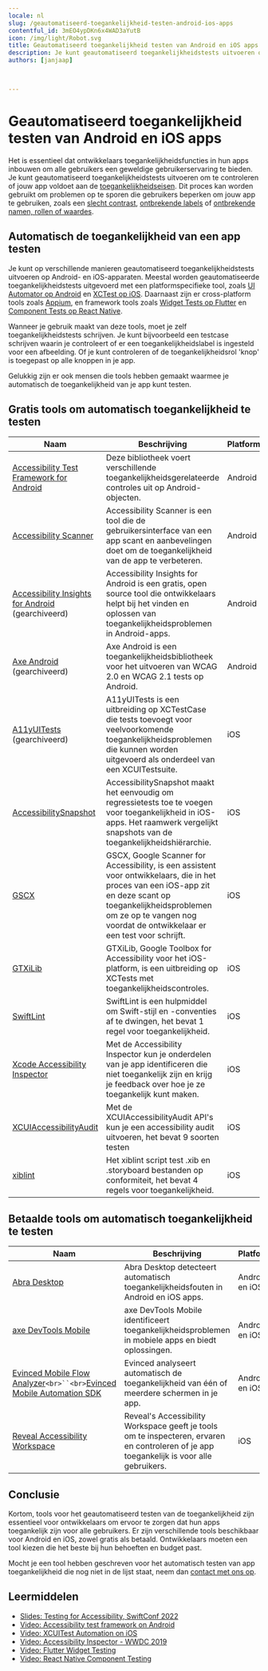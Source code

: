 ```yaml
---
locale: nl
slug: /geautomatiseerd-toegankelijkheid-testen-android-ios-apps
contentful_id: 3mEO4ypDKn6x4WAD3aYutB
icon: /img/light/Robot.svg
title: Geautomatiseerd toegankelijkheid testen van Android en iOS apps
description: Je kunt geautomatiseerd toegankelijkheidstests uitvoeren om te controleren of jouw Android of iOS app voldoet aan de toegankelijkheidseisen. Dit artikel geeft een overzicht van tools om automatisch de toegankelijkheid van jouw app te testen.
authors: [janjaap]


	
---
```


# Geautomatiseerd toegankelijkheid testen van Android en iOS apps

Het is essentieel dat ontwikkelaars toegankelijkheidsfuncties in hun apps inbouwen om alle gebruikers een geweldige gebruikerservaring te bieden. Je kunt geautomatiseerd toegankelijkheidstests uitvoeren om te controleren of jouw app voldoet aan de [toegankelijkheidseisen](/nl/richtlijnen). Dit proces kan worden gebruikt om problemen op te sporen die gebruikers beperken om jouw app te gebruiken, zoals een [slecht contrast](/nl/richtlijnen/wcag/succescriterium-1-4-11), [ontbrekende labels](/nl/richtlijnen/wcag/succescriterium-1-1-1) of [ontbrekende namen, rollen of waardes](/nl/richtlijnen/wcag/succescriterium-4-1-2).

## Automatisch de toegankelijkheid van een app testen

Je kunt op verschillende manieren geautomatiseerd toegankelijkheidstests uitvoeren op Android- en iOS-apparaten. Meestal worden geautomatiseerde toegankelijkheidstests uitgevoerd met een platformspecifieke tool, zoals [UI Automator op Android](https://developer.android.com/training/testing/other-components/ui-automator) en [XCTest op iOS](https://developer.apple.com/documentation/xctest). Daarnaast zijn er cross-platform tools zoals [Appium](https://appium.io/), en framework tools zoals [Widget Tests op Flutter](https://docs.flutter.dev/testing#widget-tests) en [Component Tests op React Native](https://reactnative.dev/docs/testing-overview#component-tests).

Wanneer je gebruik maakt van deze tools, moet je zelf toegankelijkheidstests schrijven. Je kunt bijvoorbeeld een testcase schrijven waarin je controleert of er een toegankelijkheidslabel is ingesteld voor een afbeelding. Of je kunt controleren of de toegankelijkheidsrol 'knop' is toegepast op alle knoppen in je app.

Gelukkig zijn er ook mensen die tools hebben gemaakt waarmee je automatisch de toegankelijkheid van je app kunt testen.

## Gratis tools om automatisch toegankelijkheid te testen

| Naam | Beschrijving | Platform |
| --- | --- | --- |
| [Accessibility Test Framework for Android](https://github.com/google/Accessibility-Test-Framework-for-Android) | Deze bibliotheek voert verschillende toegankelijkheidsgerelateerde controles uit op Android-objecten. | Android |
| [Accessibility Scanner](https://play.google.com/store/apps/details?id=com.google.android.apps.accessibility.auditor) | Accessibility Scanner is een tool die de gebruikersinterface van een app scant en aanbevelingen doet om de toegankelijkheid van de app te verbeteren. | Android |
| [Accessibility Insights for Android](https://accessibilityinsights.io/docs/android/reference/releases/) (gearchiveerd) | Accessibility Insights for Android is een gratis, open source tool die ontwikkelaars helpt bij het vinden en oplossen van toegankelijkheidsproblemen in Android-apps. | Android |
| [Axe Android](https://github.com/dequelabs/axe-android) (gearchiveerd) | Axe Android is een toegankelijkheidsbibliotheek voor het uitvoeren van WCAG 2.0 en WCAG 2.1 tests op Android. | Android |
| [A11yUITests](https://mobilea11y.com/blog/a11yuitests/) (gearchiveerd) | A11yUITests is een uitbreiding op XCTestCase die tests toevoegt voor veelvoorkomende toegankelijkheidsproblemen die kunnen worden uitgevoerd als onderdeel van een XCUITestsuite. | iOS |
| [AccessibilitySnapshot](https://github.com/cashapp/AccessibilitySnapshot) | AccessibilitySnapshot maakt het eenvoudig om regressietests toe te voegen voor toegankelijkheid in iOS-apps. Het raamwerk vergelijkt snapshots van de toegankelijkheidshiërarchie. | iOS |
| [GSCX](https://github.com/google/GSCXScanner) | GSCX, Google Scanner for Accessibility, is een assistent voor ontwikkelaars, die in het proces van een iOS-app zit en deze scant op toegankelijkheidsproblemen om ze op te vangen nog voordat de ontwikkelaar er een test voor schrijft. | iOS |
| [GTXiLib](https://github.com/google/GTXiLib) | GTXiLib, Google Toolbox for Accessibility voor het iOS-platform, is een uitbreiding op XCTests met toegankelijkheidscontroles. | iOS |
| [SwiftLint](https://github.com/realm/SwiftLint) | SwiftLint is een hulpmiddel om Swift-stijl en -conventies af te dwingen, het bevat 1 regel voor toegankelijkheid. | iOS |
| [Xcode Accessibility Inspector](https://developer.apple.com/videos/play/wwdc2019/257/) | Met de Accessibility Inspector kun je onderdelen van je app identificeren die niet toegankelijk zijn en krijg je feedback over hoe je ze toegankelijk kunt maken. | iOS |
| [XCUIAccessibilityAudit](https://developer.apple.com/videos/play/wwdc2023/10035/) | Met de XCUIAccessibilityAudit API's kun je een accessibility audit uitvoeren, het bevat 9 soorten testen | iOS |
| [xiblint](https://github.com/lyft/xiblint) | Het xiblint script test .xib en .storyboard bestanden op conformiteit, het bevat 4 regels voor toegankelijkheid. | iOS |

## Betaalde tools om automatisch toegankelijkheid te testen

| Naam | Beschrijving | Platform |
| --- | --- | --- |
| [Abra Desktop](https://abra.nl/producten/desktop) | Abra Desktop detecteert automatisch toegankelijkheidsfouten in Android en iOS apps. | Android en iOS |
| [axe DevTools Mobile](https://docs.deque.com/devtools-mobile/2022.11.17/en/intro) | axe DevTools Mobile identificeert toegankelijkheidsproblemen in mobiele apps en biedt oplossingen. | Android en iOS |
| [Evinced Mobile Flow Analyzer](https://www.evinced.com/products/flow-analyzer-for-mobile)`<br>``<br>`[Evinced Mobile Automation SDK](https://www.evinced.com/products/auto-test-sdks) | Evinced analyseert automatisch de toegankelijkheid van één of meerdere schermen in je app. | Android en iOS |
| [Reveal Accessibility Workspace](https://revealapp.com/news/introducing-the-accessibility-workspace/) | Reveal's Accessibility Workspace geeft je tools om te inspecteren, ervaren en controleren of je app toegankelijk is voor alle gebruikers. | iOS |

## Conclusie

Kortom, tools voor het geautomatiseerd testen van de toegankelijkheid zijn essentieel voor ontwikkelaars om ervoor te zorgen dat hun apps toegankelijk zijn voor alle gebruikers. Er zijn verschillende tools beschikbaar voor Android en iOS, zowel gratis als betaald. Ontwikkelaars moeten een tool kiezen die het beste bij hun behoeften en budget past.

Mocht je een tool hebben geschreven voor het automatisch testen van app toegankelijkheid die nog niet in de lijst staat, neem dan [contact met ons op](/nl/over).

## Leermiddelen

- [Slides: Testing for Accessibility, SwiftConf 2022](https://speakerdeck.com/robinkanatzar/testing-for-accessibility-swiftconf-2022)
- [Video: Accessibility test framework on Android](https://www.youtube.com/watch?v=DLN2s16HwcE)
- [Video: XCUITest Automation on iOS](https://www.youtube.com/watch?v=BzI2jZk035A) 
- [Video: Accessibility Inspector - WWDC 2019](https://developer.apple.com/videos/play/wwdc2019/257/)
- [Video: Flutter Widget Testing](https://www.youtube.com/watch?v=pgMI5nmAem0)
- [Video: React Native Component Testing](https://www.youtube.com/watch?v=VuNPrFH9H0E)